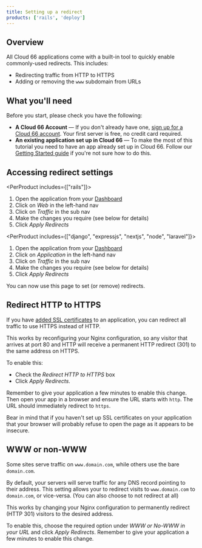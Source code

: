 ```yaml
---
title: Setting up a redirect
products: ['rails', 'deploy']
---
```


## Overview

All Cloud 66 applications come with a built-in tool to quickly enable commonly-used redirects. This includes:

* Redirecting traffic from HTTP to HTTPS
* Adding or removing the `www` subdomain from URLs

## What you'll need

Before you start, please check you have the following:

* **A Cloud 66 Account** &mdash; If you don't already have one, [sign up for a Cloud 66 account](https://app.cloud66.com/users/sign_up). Your first server is free, no credit card required.
* **An existing application set up in Cloud 66** &mdash; To make the most of this tutorial you need to have an app already set up in Cloud 66. Follow our [Getting Started guide](/docs/getting-started/deploy-your-first-app) if you're not sure how to do this.

## Accessing redirect settings


<PerProduct includes={["rails"]}>
1. Open the application from your [Dashboard](https://app.cloud66.com/dashboard)
2. Click on *Web* in the left-hand nav
3. Click on *Traffic* in the sub nav
4. Make the changes you require (see below for details)
5. Click *Apply Redirects*
</PerProduct>

<PerProduct includes={["django", "expressjs", "nextjs", "node", "laravel"]}>
1. Open the application from your [Dashboard](https://app.cloud66.com/dashboard)
2. Click on *Application* in the left-hand nav
3. Click on *Traffic* in the sub nav
4. Make the changes you require (see below for details)
5. Click *Apply Redirects*
</PerProduct>


You can now use this page to set (or remove) redirects.

## Redirect HTTP to HTTPS

If you have [added SSL certificates](/docs/security/ssl) to an application, you can redirect all traffic to use HTTPS instead of HTTP.

This works by reconfiguring your Nginx configuration, so any visitor that arrives at port 80 and HTTP will receive a permanent HTTP redirect (301) to the same address on HTTPS.

To enable this: 
* Check the *Redirect HTTP to HTTPS* box 
* Click *Apply Redirects*. 

Remember to give your application a few minutes to enable this change. Then open your app in a browser and ensure the URL starts with `http`. The URL should immediately redirect to `https`. 

Bear in mind that if you haven't set up SSL certificates on your application that your browser will probably refuse to open the page as it appears to be insecure. 

## WWW or non-WWW

Some sites serve traffic on `www.domain.com`, while others use the bare `domain.com`. 

By default, your servers will serve traffic for any DNS record pointing to their address. This setting allows your to redirect visits to `www.domain.com` to `domain.com`, or vice-versa. (You can also choose to not redirect at all)

This works by changing your Nginx configuration to permanently redirect (HTTP 301) visitors to the desired address.

To enable this, choose the required option under *WWW or No-WWW in your URL* and click *Apply Redirects*. Remember to give your application a few minutes to enable this change.

